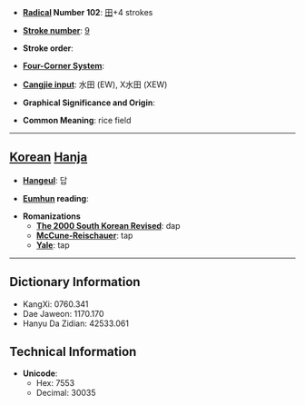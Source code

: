 * '''[[Wiktionary:Chinese radical index| Radical]] Number 102''': [[Wiktionary:Chinese radical index 田|田]]+4 strokes

* '''[[Wiktionary:Chinese total strokes index|Stroke number]]''': [[Wiktionary:Chinese total strokes index 9|9]]

* '''Stroke order''': 

* '''[[Wiktionary:Chinese four corner index|Four-Corner System]]''': 

* '''[[Wiktionary:Chinese Cangjie index|Cangjie input]]''': 水田 (EW), X水田 (XEW)

* '''Graphical Significance and Origin''': 

* '''Common Meaning''': rice field

----

== [[Korean]] [[Hanja]] ==

* '''[[Hangeul]]''': 답

* '''[[Eumhun]] reading''': 

* '''Romanizations'''
** '''[[The 2000 South Korean Revised Romanization|The 2000 South Korean Revised]]''': dap
** '''[[McCune-Reischauer]]''': tap
** '''[[Yale]]''': tap

----

== Dictionary Information ==

* KangXi: 0760.341
* Dae Jaweon: 1170.170
* Hanyu Da Zidian: 42533.061

== Technical Information ==

* '''Unicode''':
** Hex: 7553
** Decimal: 30035
